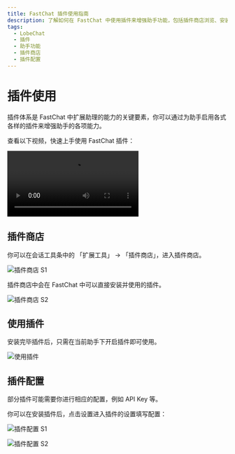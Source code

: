 ```yaml
---
title: FastChat 插件使用指南
description: 了解如何在 FastChat 中使用插件来增强助手功能，包括插件商店浏览、安装、配置等操作。
tags:
  - LobeChat
  - 插件
  - 助手功能
  - 插件商店
  - 插件配置
---
```


# 插件使用

插件体系是 FastChat 中扩展助理的能力的关键要素，你可以通过为助手启用各式各样的插件来增强助手的各项能力。

查看以下视频，快速上手使用 FastChat 插件：

<Video
  height={840}
  src="https://github.com/lobehub/lobe-chat/assets/28616219/94d4c312-1699-4e24-8782-138883678c9e"
/>

## 插件商店

你可以在会话工具条中的 「扩展工具」 -> 「插件商店」，进入插件商店。

<Image
  alt="插件商店 S1"
  height={472}
  src="https://github.com/lobehub/lobe-chat/assets/28616219/ab4e60d0-1293-49ac-8798-cb29b3b789e6"
/>

插件商店中会在 FastChat 中可以直接安装并使用的插件。

<Image
  alt="插件商店 S2"
  height={612}
  src="https://github.com/lobehub/lobe-chat/assets/28616219/d7a5d821-116f-4be6-8a1a-38d81a5ea0ea"
/>

## 使用插件

安装完毕插件后，只需在当前助手下开启插件即可使用。

<Image
  alt="使用插件"
  height={472}
  src="https://github.com/lobehub/lobe-chat/assets/28616219/76ab1ae7-a4f9-4285-8ebd-45b90251aba1"
/>

## 插件配置

部分插件可能需要你进行相应的配置，例如 API Key 等。

你可以在安装插件后，点击设置进入插件的设置填写配置：

<Image
  alt="插件配置 S1"
  height={472}
  src="https://github.com/lobehub/lobe-chat/assets/28616219/10eb3023-4528-4b06-8092-062e7b3865cc"
/>

<Image
  alt="插件配置 S2"
  height={472}
  src="https://github.com/lobehub/lobe-chat/assets/28616219/ab2e4c25-4b11-431b-9266-442d8b14cb41"
/>
